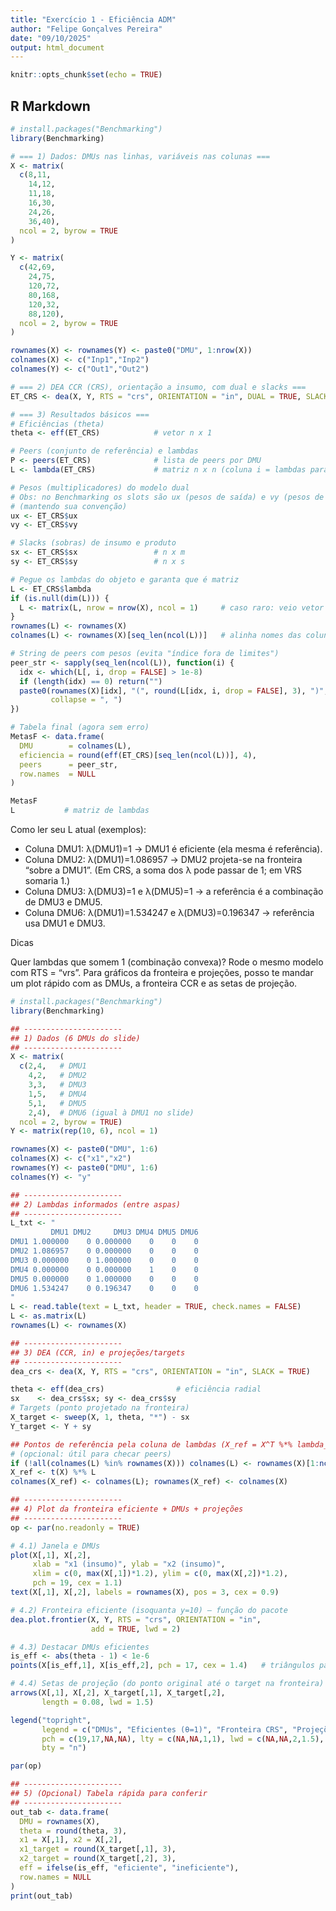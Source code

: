 ```yaml
---
title: "Exercício 1 - Eficiência ADM"
author: "Felipe Gonçalves Pereira"
date: "09/10/2025"
output: html_document
---
```


```r
knitr::opts_chunk$set(echo = TRUE)
```

## R Markdown

```r
# install.packages("Benchmarking")
library(Benchmarking)

# === 1) Dados: DMUs nas linhas, variáveis nas colunas ===
X <- matrix(
  c(8,11,
    14,12,
    11,18,
    16,30,
    24,26,
    36,40),
  ncol = 2, byrow = TRUE
)

Y <- matrix(
  c(42,69,
    24,75,
    120,72,
    80,168,
    120,32,
    88,120),
  ncol = 2, byrow = TRUE
)

rownames(X) <- rownames(Y) <- paste0("DMU", 1:nrow(X))
colnames(X) <- c("Inp1","Inp2")
colnames(Y) <- c("Out1","Out2")

```



```r

# === 2) DEA CCR (CRS), orientação a insumo, com dual e slacks ===
ET_CRS <- dea(X, Y, RTS = "crs", ORIENTATION = "in", DUAL = TRUE, SLACK = TRUE)

# === 3) Resultados básicos ===
# Eficiências (theta)
theta <- eff(ET_CRS)            # vetor n x 1

# Peers (conjunto de referência) e lambdas
P <- peers(ET_CRS)              # lista de peers por DMU
L <- lambda(ET_CRS)             # matriz n x n (coluna i = lambdas para DMU i)

# Pesos (multiplicadores) do modelo dual
# Obs: no Benchmarking os slots são ux (pesos de saída) e vy (pesos de entrada)
# (mantendo sua convenção)
ux <- ET_CRS$ux
vy <- ET_CRS$vy

# Slacks (sobras) de insumo e produto
sx <- ET_CRS$sx                 # n x m
sy <- ET_CRS$sy                 # n x s

# Pegue os lambdas do objeto e garanta que é matriz
L <- ET_CRS$lambda
if (is.null(dim(L))) {
  L <- matrix(L, nrow = nrow(X), ncol = 1)     # caso raro: veio vetor
}
rownames(L) <- rownames(X)
colnames(L) <- rownames(X)[seq_len(ncol(L))]   # alinha nomes das colunas

# String de peers com pesos (evita "índice fora de limites")
peer_str <- sapply(seq_len(ncol(L)), function(i) {
  idx <- which(L[, i, drop = FALSE] > 1e-8)
  if (length(idx) == 0) return("")
  paste0(rownames(X)[idx], "(", round(L[idx, i, drop = FALSE], 3), ")",
         collapse = ", ")
})

# Tabela final (agora sem erro)
MetasF <- data.frame(
  DMU        = colnames(L),
  eficiencia = round(eff(ET_CRS)[seq_len(ncol(L))], 4),
  peers      = peer_str,
  row.names  = NULL
)

MetasF
L           # matriz de lambdas


```

Como ler seu L atual (exemplos):

- Coluna DMU1: λ(DMU1)=1 → DMU1 é eficiente (ela mesma é referência).
- Coluna DMU2: λ(DMU1)=1.086957 → DMU2 projeta-se na fronteira “sobre a DMU1”.
(Em CRS, a soma dos λ pode passar de 1; em VRS somaria 1.)
- Coluna DMU3: λ(DMU3)=1 e λ(DMU5)=1 → a referência é a combinação de DMU3 e DMU5.
- Coluna DMU6: λ(DMU1)=1.534247 e λ(DMU3)=0.196347 → referência usa DMU1 e DMU3.

Dicas

Quer lambdas que somem 1 (combinação convexa)? Rode o mesmo modelo com RTS = "vrs". Para gráficos da fronteira e projeções, posso te mandar um plot rápido com as DMUs, a fronteira CCR e as setas de projeção.


```r
# install.packages("Benchmarking")
library(Benchmarking)

## ----------------------
## 1) Dados (6 DMUs do slide)
## ----------------------
X <- matrix(
  c(2,4,   # DMU1
    4,2,   # DMU2
    3,3,   # DMU3
    1,5,   # DMU4
    5,1,   # DMU5
    2,4),  # DMU6 (igual à DMU1 no slide)
  ncol = 2, byrow = TRUE)
Y <- matrix(rep(10, 6), ncol = 1)

rownames(X) <- paste0("DMU", 1:6)
colnames(X) <- c("x1","x2")
rownames(Y) <- paste0("DMU", 1:6)
colnames(Y) <- "y"

## ----------------------
## 2) Lambdas informados (entre aspas)
## ----------------------
L_txt <- "
         DMU1 DMU2     DMU3 DMU4 DMU5 DMU6
DMU1 1.000000    0 0.000000    0    0    0
DMU2 1.086957    0 0.000000    0    0    0
DMU3 0.000000    0 1.000000    0    0    0
DMU4 0.000000    0 0.000000    1    0    0
DMU5 0.000000    0 1.000000    0    0    0
DMU6 1.534247    0 0.196347    0    0    0
"
L <- read.table(text = L_txt, header = TRUE, check.names = FALSE)
L <- as.matrix(L)
rownames(L) <- rownames(X)

## ----------------------
## 3) DEA (CCR, in) e projeções/targets
## ----------------------
dea_crs <- dea(X, Y, RTS = "crs", ORIENTATION = "in", SLACK = TRUE)

theta <- eff(dea_crs)                # eficiência radial
sx    <- dea_crs$sx; sy <- dea_crs$sy
# Targets (ponto projetado na fronteira)
X_target <- sweep(X, 1, theta, "*") - sx
Y_target <- Y + sy

## Pontos de referência pela coluna de lambdas (X_ref = X^T %*% lambda_j)
# (opcional: útil para checar peers)
if (!all(colnames(L) %in% rownames(X))) colnames(L) <- rownames(X)[1:ncol(L)]
X_ref <- t(X) %*% L
colnames(X_ref) <- colnames(L); rownames(X_ref) <- colnames(X)

## ----------------------
## 4) Plot da fronteira eficiente + DMUs + projeções
## ----------------------
op <- par(no.readonly = TRUE)

# 4.1) Janela e DMUs
plot(X[,1], X[,2],
     xlab = "x1 (insumo)", ylab = "x2 (insumo)",
     xlim = c(0, max(X[,1])*1.2), ylim = c(0, max(X[,2])*1.2),
     pch = 19, cex = 1.1)
text(X[,1], X[,2], labels = rownames(X), pos = 3, cex = 0.9)

# 4.2) Fronteira eficiente (isoquanta y=10) – função do pacote
dea.plot.frontier(X, Y, RTS = "crs", ORIENTATION = "in",
                  add = TRUE, lwd = 2)

# 4.3) Destacar DMUs eficientes
is_eff <- abs(theta - 1) < 1e-6
points(X[is_eff,1], X[is_eff,2], pch = 17, cex = 1.4)   # triângulos para eficientes

# 4.4) Setas de projeção (do ponto original até o target na fronteira)
arrows(X[,1], X[,2], X_target[,1], X_target[,2],
       length = 0.08, lwd = 1.5)

legend("topright",
       legend = c("DMUs", "Eficientes (θ=1)", "Fronteira CRS", "Projeções"),
       pch = c(19,17,NA,NA), lty = c(NA,NA,1,1), lwd = c(NA,NA,2,1.5),
       bty = "n")

par(op)

## ----------------------
## 5) (Opcional) Tabela rápida para conferir
## ----------------------
out_tab <- data.frame(
  DMU = rownames(X),
  theta = round(theta, 3),
  x1 = X[,1], x2 = X[,2],
  x1_target = round(X_target[,1], 3),
  x2_target = round(X_target[,2], 3),
  eff = ifelse(is_eff, "eficiente", "ineficiente"),
  row.names = NULL
)
print(out_tab)


```



